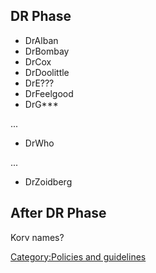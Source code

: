 {{Navbar}}

== DR Phase ==
* DrAlban
* DrBombay
* DrCox
* DrDoolittle
* DrE???
* DrFeelgood
* DrG***
...
* DrWho
...
* DrZoidberg

== After DR Phase ==
Korv names?

[[Category:Policies and guidelines]]